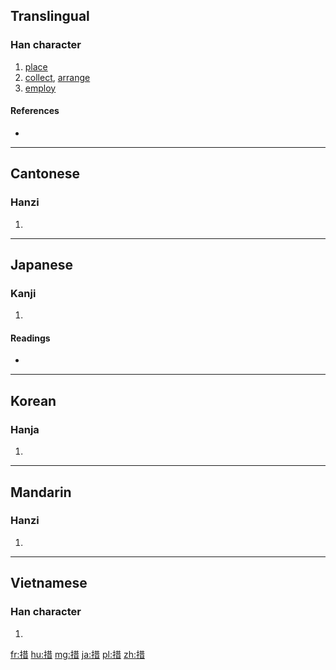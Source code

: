 ==Translingual==

===Han character===
{{Han char|rn=64|rad=手|as=08|sn=11|four=5406<sub>1</sub>|canj=手廿日 (QTA)}}

# [[place]]
# [[collect]], [[arrange]]
# [[employ]]

====References====
* {{Han ref|kx=0439.100|dkj=12286|dj=0790.020|hdz=31891.030|uh=63AA|ud=25514|bh=B1B9|bd=45497}}

----

==Cantonese==

===Hanzi===
{{yue-hanzi|jyut=|y=chou3, jaak3}}

# {{defn|lang=yue|sort=手08}}

----

==Japanese==

===Kanji===
{{ja-kanji|grade=c|rs=手08}}

# {{defn|lang=ja|sort=手08}}

====Readings====
* {{ja-readings|on=[[そ]] (so)|kun=[[おく]] (oku)}}

----

==Korean==

===Hanja===
{{ko-hanja|hangeul=[[조]], [[책]]|eumhun=|rv=jo, chaek|mr=cho, ch'aek|y=co, chayk}}

# {{defn|lang=ko|sort=手08}}

----

==Mandarin==

===Hanzi===
{{cmn-hanzi|pin=[[cuò]] ([[cuo4]])|wg=ts'o<sup>4</sup>}}

# {{defn|lang=cmn|sort=手08}}

----

==Vietnamese==

===Han character===
{{vi-hantu|[[thố]], [[số]], [[thá]], [[thó]], [[láp]], [[thò]]|rs=手08}}

# {{defn|lang=vi|sort=手08}}

[[fr:措]]
[[hu:措]]
[[mg:措]]
[[ja:措]]
[[pl:措]]
[[zh:措]]